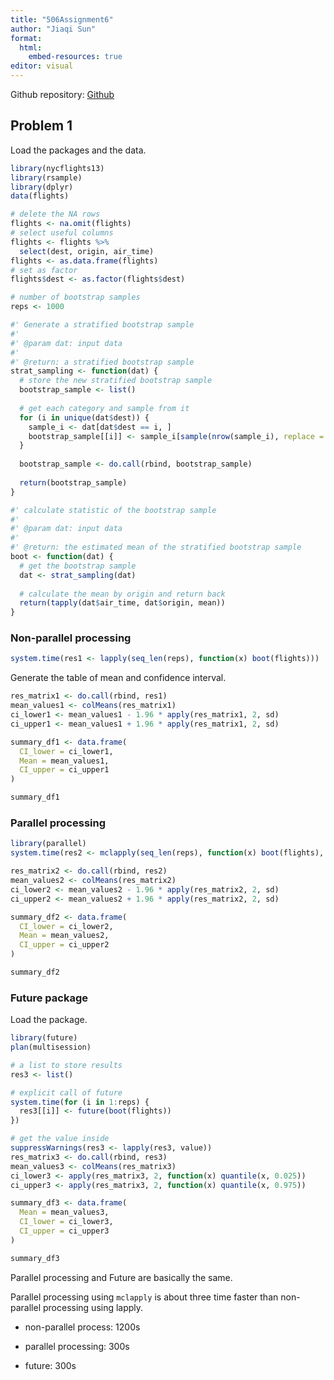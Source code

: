 ```yaml
---
title: "506Assignment6"
author: "Jiaqi Sun"
format: 
  html:
    embed-resources: true
editor: visual
---
```


Github repository: [Github](https://github.com/AlanGalaxy/506A6)

## Problem 1

Load the packages and the data.

```r
library(nycflights13)
library(rsample)
library(dplyr)
data(flights)

# delete the NA rows
flights <- na.omit(flights)
# select useful columns
flights <- flights %>% 
  select(dest, origin, air_time)
flights <- as.data.frame(flights)
# set as factor
flights$dest <- as.factor(flights$dest)

# number of bootstrap samples
reps <- 1000
```

```r
#' Generate a stratified bootstrap sample
#'
#' @param dat: input data
#'
#' @return: a stratified bootstrap sample
strat_sampling <- function(dat) {
  # store the new stratified bootstrap sample
  bootstrap_sample <- list()
  
  # get each category and sample from it
  for (i in unique(dat$dest)) {
    sample_i <- dat[dat$dest == i, ]
    bootstrap_sample[[i]] <- sample_i[sample(nrow(sample_i), replace = TRUE), ]
  }
  
  bootstrap_sample <- do.call(rbind, bootstrap_sample)
  
  return(bootstrap_sample)
}

#' calculate statistic of the bootstrap sample
#'
#' @param dat: input data
#'
#' @return: the estimated mean of the stratified bootstrap sample
boot <- function(dat) {
  # get the bootstrap sample
  dat <- strat_sampling(dat)
  
  # calculate the mean by origin and return back
  return(tapply(dat$air_time, dat$origin, mean))
}
```

### Non-parallel processing

```r
system.time(res1 <- lapply(seq_len(reps), function(x) boot(flights)))
```

Generate the table of mean and confidence interval.

```r
res_matrix1 <- do.call(rbind, res1)
mean_values1 <- colMeans(res_matrix1)
ci_lower1 <- mean_values1 - 1.96 * apply(res_matrix1, 2, sd)
ci_upper1 <- mean_values1 + 1.96 * apply(res_matrix1, 2, sd)

summary_df1 <- data.frame(
  CI_lower = ci_lower1,
  Mean = mean_values1,
  CI_upper = ci_upper1
)

summary_df1
```

### Parallel processing

```r
library(parallel)
system.time(res2 <- mclapply(seq_len(reps), function(x) boot(flights), mc.cores = 8))
```

```r
res_matrix2 <- do.call(rbind, res2)
mean_values2 <- colMeans(res_matrix2)
ci_lower2 <- mean_values2 - 1.96 * apply(res_matrix2, 2, sd)
ci_upper2 <- mean_values2 + 1.96 * apply(res_matrix2, 2, sd)

summary_df2 <- data.frame(
  CI_lower = ci_lower2,
  Mean = mean_values2,
  CI_upper = ci_upper2
)

summary_df2
```

### Future package

Load the package.

```r
library(future)
plan(multisession)
```

```r
# a list to store results
res3 <- list()

# explicit call of future
system.time(for (i in 1:reps) {
  res3[[i]] <- future(boot(flights))
})
```

```r
# get the value inside
suppressWarnings(res3 <- lapply(res3, value))
res_matrix3 <- do.call(rbind, res3)
mean_values3 <- colMeans(res_matrix3)
ci_lower3 <- apply(res_matrix3, 2, function(x) quantile(x, 0.025))
ci_upper3 <- apply(res_matrix3, 2, function(x) quantile(x, 0.975))

summary_df3 <- data.frame(
  Mean = mean_values3,
  CI_lower = ci_lower3,
  CI_upper = ci_upper3
)

summary_df3
```

Parallel processing and Future are basically the same.

Parallel processing using `mclapply` is about three time faster than non-parallel processing using lapply.

-   non-parallel process: 1200s

-   parallel processing: 300s

-   future: 300s
